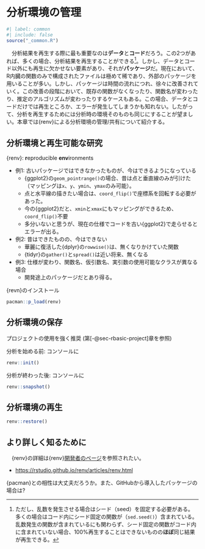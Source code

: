 # 分析環境の管理 {#sec-renv}

```r
#| label: common
#| include: false
source("_common.R")
```

　分析結果を再生する際に最も重要なのは**データ**と**コード**だろう。この2つがあれば、多くの場合、分析結果を再生することができる[^seed]。しかし、データとコード以外にも再生に欠かせない要素があり、それが**パッケージ**だ。現在において、R内臓の関数のみで構成されたファイルは極めて稀であり、外部のパッケージを用いることが多い。しかし、パッケージは時間の流れにつれ、徐々に改善されていく。この改善の段階において、既存の関数がなくなったり、関数名が変わったり、推定のアルゴリズムが変わったりするケースもある。この場合、データとコードだけでは再生ところか、エラーが発生してしまうかも知れない。したがって、分析を再生するためには分析時の環境そのものも同じにすることが望ましい。本章では{renv}による分析環境の管理/共有について紹介する。

[^seed]: ただし、乱数を発生させる場合はシード（seed）を固定する必要がある。多くの場合はコード内にシード固定の関数が（`sed.seed()`）含まれている。乱数発生の関数が含まれているにも関わらず、シード固定の関数がコード内に含まれていない場合、100%再生することはできないものの**ほぼ**同じ結果が再生できる。

## 分析環境と再生可能な研究

{renv}: **r**eproducible **env**ironments

* 例1: 古いパッケージではできなかったものが、今はできるようになっている
   * {ggplot2}の`geom_pointrange()`の場合、昔は点と垂直線のみが引けた（マッピングは`x`、`y`、`ymin`、`ymax`のみ可能）。
   * 点と水平線の描きたい場合は、`coord_flip()`で座標系を回転する必要があった。
   * 今の{ggplot2}だと、`xmin`と`xmax`にもマッピングができるため、`coord_flip()`不要
   * 多分いないと思うが、現在の仕様でコードを古い{ggplot2}で走らせるとエラーが出る。
* 例2: 昔はできたものの、今はできない
   * 華麗に復活した{dplyr}の`rowwise()`は、無くなりかけていた関数
   * {tidyr}の`gather()`と`spread()`は近い将来、無くなる
* 例3: 仕様が変わり、関数名、仮引数名、実引数の使用可能なクラスが異なる場合
   * 開発途上のパッケージだとあり得る。

{revn}のインストール

```r
pacman::p_load(renv)
```

## 分析環境の保存

プロジェクトの使用を強く推奨 (第[-@sec-rbasic-project]章を参照)

分析を始める前: コンソールに

```r
renv::init()
```

分析が終わった後: コンソールに

```r
renv::snapshot()
```

## 分析環境の再生

```r
renv::restore()
```

## より詳しく知るために

　{renv}の詳細は{renv}[開発者のページ](https://rstudio.github.io/renv/articles/renv.html)を参照されたい。

* <https://rstudio.github.io/renv/articles/renv.html>

{pacman}との相性は大丈夫だろうか。また、GitHubから導入したパッケージの場合は?
